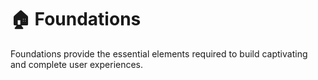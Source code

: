 
# 🏠 Foundations

Foundations provide the essential elements required to build captivating and complete user experiences.

<Cards className="mt-8">
  <Card  title="♿️ Accessibility" href="/documentation/foundations/accessibility" />
  <Card  title="🔗 Design Tokens" href="/documentation/foundations/design-tokens" />
  <Card  title="🎨 Color" href="/documentation/foundations/color" />
  <Card  title="🪜 Scale" href="/documentation/foundations/scale" />
  <Card  title="🖋️ Typography" href="/documentation/foundations/typography" />
  <Card  title="🦸‍♂️ Iconography" href="/documentation/foundations/iconography" />
</Cards>